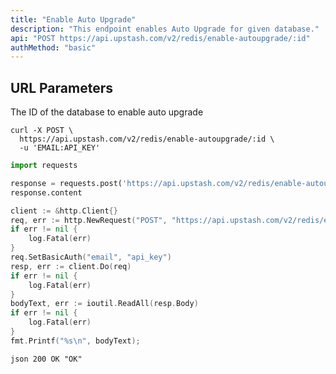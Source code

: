 ```yaml
---
title: "Enable Auto Upgrade"
description: "This endpoint enables Auto Upgrade for given database."
api: "POST https://api.upstash.com/v2/redis/enable-autoupgrade/:id"
authMethod: "basic"
---
```


## URL Parameters

<ParamField path="id" required>
  The ID of the database to enable auto upgrade
</ParamField>

<RequestExample>

```shell curl
curl -X POST \
  https://api.upstash.com/v2/redis/enable-autoupgrade/:id \
  -u 'EMAIL:API_KEY'
```

```python Python
import requests

response = requests.post('https://api.upstash.com/v2/redis/enable-autoupgrade/:id', auth=('EMAIL', 'API_KEY'))
response.content
```

```go Go
client := &http.Client{}
req, err := http.NewRequest("POST", "https://api.upstash.com/v2/redis/enable-autoupgrade/:id", nil)
if err != nil {
    log.Fatal(err)
}
req.SetBasicAuth("email", "api_key")
resp, err := client.Do(req)
if err != nil {
    log.Fatal(err)
}
bodyText, err := ioutil.ReadAll(resp.Body)
if err != nil {
    log.Fatal(err)
}
fmt.Printf("%s\n", bodyText);
```

</RequestExample>

<ResponseExample>```json 200 OK "OK" ```</ResponseExample>
